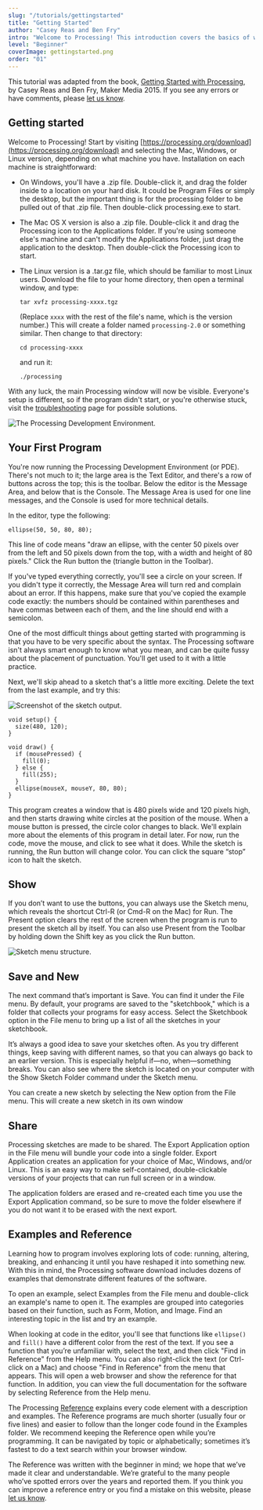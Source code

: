 ```yaml
---
slug: "/tutorials/gettingstarted"
title: "Getting Started"
author: "Casey Reas and Ben Fry"
intro: "Welcome to Processing! This introduction covers the basics of writing Processing code."
level: "Beginner"
coverImage: gettingstarted.png
order: "01"
---
```


<Note>

This tutorial was adapted from the book, [Getting Started with Processing](/books/#make:-getting-started-with-processing,-second-edition), by Casey Reas and Ben Fry, Maker Media 2015. If you see any errors or have comments, please [let us know](https://github.com/processing/processing-website/issues).

</Note>

## Getting started

Welcome to Processing! Start by visiting [https://processing.org/download](https://processing.org/download) and selecting the Mac, Windows, or Linux version, depending on what machine you have. Installation on each machine is straightforward:

- On Windows, you'll have a .zip file. Double-click it, and drag the folder inside to a location on your hard disk. It could be Program Files or simply the desktop, but the important thing is for the processing folder to be pulled out of that .zip file. Then double-click processing.exe to start.
- The Mac OS X version is also a .zip file. Double-click it and drag the Processing icon to the Applications folder. If you're using someone else's machine and can't modify the Applications folder, just drag the application to the desktop. Then double-click the Processing icon to start.
- The Linux version is a .tar.gz file, which should be familiar to most Linux users. Download the file to your home directory, then open a terminal window, and type:

  `tar xvfz processing-xxxx.tgz`

  (Replace `xxxx` with the rest of the file's name, which is the version number.) This will create a folder named `processing-2.0` or something similar. Then change to that directory:

  `cd processing-xxxx`

  and run it:

  `./processing`

With any luck, the main Processing window will now be visible. Everyone's setup is different, so if the program didn't start, or you're otherwise stuck, visit the [troubleshooting](https://github.com/processing/processing4/wiki/Troubleshooting) page for possible solutions.

![The Processing Development Environment.](./Fig_02_01.png)

## Your First Program

You're now running the Processing Development Environment (or PDE). There's not much to it; the large area is the Text Editor, and there's a row of buttons across the top; this is the toolbar. Below the editor is the Message Area, and below that is the Console. The Message Area is used for one line messages, and the Console is used for more technical details.

In the editor, type the following:

`ellipse(50, 50, 80, 80);`

This line of code means "draw an ellipse, with the center 50 pixels over from the left and 50 pixels down from the top, with a width and height of 80 pixels." Click the Run button the (triangle button in the Toolbar).

If you've typed everything correctly, you'll see a circle on your screen. If you didn't type it correctly, the Message Area will turn red and complain about an error. If this happens, make sure that you've copied the example code exactly: the numbers should be contained within parentheses and have commas between each of them, and the line should end with a semicolon.

One of the most difficult things about getting started with programming is that you have to be very specific about the syntax. The Processing software isn't always smart enough to know what you mean, and can be quite fussy about the placement of punctuation. You'll get used to it with a little practice.

Next, we'll skip ahead to a sketch that's a little more exciting. Delete the text from the last example, and try this:

<FixedImage width={480} center>

![Screenshot of the sketch output.](./Ex_02_02.png)

</FixedImage>

```
void setup() {
  size(480, 120);
}

void draw() {
  if (mousePressed) {
    fill(0);
  } else {
    fill(255);
  }
  ellipse(mouseX, mouseY, 80, 80);
}
```

This program creates a window that is 480 pixels wide and 120 pixels high, and then starts drawing white circles at the position of the mouse. When a mouse button is pressed, the circle color changes to black. We'll explain more about the elements of this program in detail later. For now, run the code, move the mouse, and click to see what it does. While the sketch is running, the Run button will change color. You can click the square “stop” icon to halt the sketch.

## Show

If you don’t want to use the buttons, you can always use the Sketch menu, which reveals the shortcut Ctrl-R (or Cmd-R on the Mac) for Run. The Present option clears the rest of the screen when the program is run to present the sketch all by itself. You can also use Present from the Toolbar by holding down the Shift key as you click the Run button.

<FixedImage width={204}>

![Sketch menu structure.](./Menu-SketchPresent.png)

</FixedImage>

## Save and New

The next command that’s important is Save. You can find it under the File menu. By default, your programs are saved to the "sketchbook," which is a folder that collects your programs for easy access. Select the Sketchbook option in the File menu to bring up a list of all the sketches in your sketchbook.

It’s always a good idea to save your sketches often. As you try different things, keep saving with different names, so that you can always go back to an earlier version. This is especially helpful if—no, when—something breaks. You can also see where the sketch is located on your computer with the Show Sketch Folder command under the Sketch menu.

You can create a new sketch by selecting the New option from the File menu. This will create a new sketch in its own window

## Share

Processing sketches are made to be shared. The Export Application option in the File menu will bundle your code into a single folder. Export Application creates an application for your choice of Mac, Windows, and/or Linux. This is an easy way to make self-contained, double-clickable versions of your projects that can run full screen or in a window.

The application folders are erased and re-created each time you use the Export Application command, so be sure to move the folder elsewhere if you do not want it to be erased with the next export.

## Examples and Reference

Learning how to program involves exploring lots of code: running, altering, breaking, and enhancing it until you have reshaped it into something new. With this in mind, the Processing software download includes dozens of examples that demonstrate different features of the software.

To open an example, select Examples from the File menu and double-click an example's name to open it. The examples are grouped into categories based on their function, such as Form, Motion, and Image. Find an interesting topic in the list and try an example.

When looking at code in the editor, you'll see that functions like `ellipse()` and `fill()` have a different color from the rest of the text. If you see a function that you’re unfamiliar with, select the text, and then click "Find in Reference" from the Help menu. You can also right-click the text (or Ctrl-click on a Mac) and choose "Find in Reference" from the menu that appears. This will open a web browser and show the reference for that function. In addition, you can view the full documentation for the software by selecting Reference from the Help menu.

The Processing [Reference](/reference) explains every code element with a description and examples. The Reference programs are much shorter (usually four or five lines) and easier to follow than the longer code found in the Examples folder. We recommend keeping the Reference open while you’re programming. It can be navigated by topic or alphabetically; sometimes it’s fastest to do a text search within your browser window.

The Reference was written with the beginner in mind; we hope that we’ve made it clear and understandable. We’re grateful to the many people who’ve spotted errors over the years and reported them. If you think you can improve a reference entry or you find a mistake on this website, please [let us know](https://github.com/processing/processing-website/issues).
